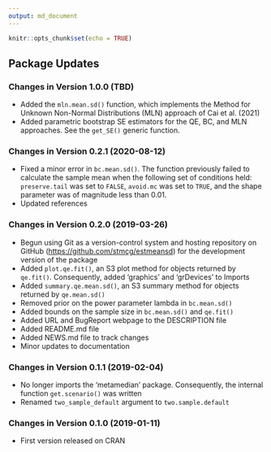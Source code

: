 ```yaml
---
output: md_document
---
```


```r
knitr::opts_chunk$set(echo = TRUE)
```

## Package Updates

### Changes in Version 1.0.0 (TBD)
*  Added the `mln.mean.sd()` function, which implements the Method for Unknown 
   Non-Normal Distributions (MLN) approach of Cai et al. (2021)
*  Added parametric bootstrap SE estimators for the QE, BC, and MLN approaches. 
   See the `get_SE()` generic function.
   
### Changes in Version 0.2.1 (2020-08-12)
*  Fixed a minor error in `bc.mean.sd()`. The function previously failed to 
   calculate the sample mean when the following set of conditions held: 
   `preserve.tail` was set to `FALSE`, `avoid.mc` was set to `TRUE`, and the 
   shape parameter was of magnitude less than 0.01. 
*  Updated references

### Changes in Version 0.2.0 (2019-03-26)
*  Begun using Git as a version-control system and hosting repository on GitHub
   ([https://github.com/stmcg/estmeansd](https://github.com/stmcg/estmeansd)) 
   for the development version of the package
*  Added `plot.qe.fit()`, an S3 plot method for objects returned by `qe.fit()`. 
   Consequently, added 'graphics' and 'grDevices' to Imports
*  Added `summary.qe.mean.sd()`, an S3 summary method for objects returned by 
   `qe.mean.sd()`
*  Removed prior on the power parameter lambda in `bc.mean.sd()`
*  Added bounds on the sample size in `bc.mean.sd()` and `qe.fit()`
*  Added URL and BugReport webpage to the DESCRIPTION file
*  Added README.md file
*  Added NEWS.md file to track changes
*  Minor updates to documentation

### Changes in Version 0.1.1 (2019-02-04)
*  No longer imports the 'metamedian' package. Consequently, the internal 
   function `get.scenario()` was written
*  Renamed `two_sample_default` argument to `two.sample.default`

### Changes in Version 0.1.0 (2019-01-11)
*  First version released on CRAN

